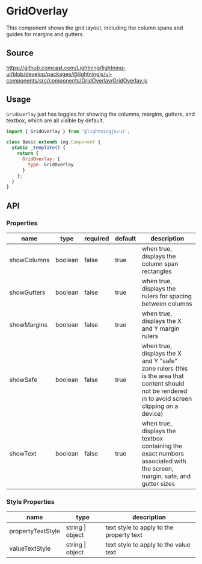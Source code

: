 
# GridOverlay

This component shows the grid layout, including the column spans and guides for margins and gutters.

## Source

https://github.comcast.com/Lightning/lightning-ui/blob/develop/packages/@lightningjs/ui-components/src/components/GridOverlay/GridOverlay.js

## Usage

`GridOverlay` just has toggles for showing the columns, margins, gutters, and textbox, which are all visible by default.

```js
import { GridOverlay } from '@lightningjs/ui';

class Basic extends lng.Component {
  static _template() {
    return {
      GridOverlay: {
        type: GridOverlay
      }
    };
  }
}
```

<Canvas>
  <Story id="foundations-gridoverlay--grid-overlay" />
</Canvas>

## API

### Properties

| name        | type    | required | default | description                                                                                                                                       |
| ----------- | ------- | -------- | ------- | ------------------------------------------------------------------------------------------------------------------------------------------------- |
| showColumns | boolean | false    | true    | when true, displays the column span rectangles                                                                                                    |
| showGutters | boolean | false    | true    | when true, displays the rulers for spacing between columns                                                                                        |
| showMargins | boolean | false    | true    | when true, displays the X and Y margin rulers                                                                                                     |
| showSafe    | boolean | false    | true    | when true, displays the X and Y "safe" zone rulers (this is the area that content should not be rendered in to avoid screen clipping on a device) |
| showText    | boolean | false    | true    | when true, displays the textbox containing the exact numbers associated with the screen, margin, safe, and gutter sizes                           |

### Style Properties

| name              | type             | description                              |
| ----------------- | ---------------- | ---------------------------------------- |
| propertyTextStyle | string \| object | text style to apply to the property text |
| valueTextStyle    | string \| object | text style to apply to the value text    |
